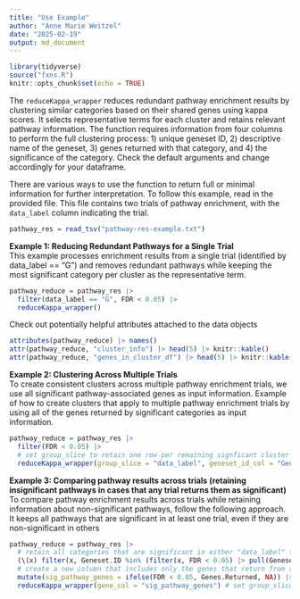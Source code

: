 ```yaml
---
title: "Use Example"
author: "Anne Marie Weitzel"
date: "2025-02-19"
output: md_document
---
```


```r
library(tidyverse)
source("fxns.R")
knitr::opts_chunk$set(echo = TRUE)
```

The `reduceKappa_wrapper` reduces redundant pathway enrichment results by clustering similar categories based on their shared genes using kappa scores. It selects representative terms for each cluster and retains relevant pathway information. The function requires information from four columns to perform the full clustering process: 1) unique geneset ID, 2) descriptive name of the geneset, 3) genes returned with that category, and 4) the significance of the category. Check the default arguments and change accordingly for your dataframe. 

There are various ways to use the function to return full or minimal information for further interpretation. To follow this example, read in the provided file. This file contains two trials of pathway enrichment, with the `data_label` column indicating the trial. 
```r
pathway_res = read_tsv("pathway-res-example.txt")
```

**Example 1: Reducing Redundant Pathways for a Single Trial**  
This example processes enrichment results from a single trial (identified by data_label == "G") and removes redundant pathways while keeping the most significant category per cluster as the representative term.
```r
pathway_reduce = pathway_res |> 
  filter(data_label == "G", FDR < 0.05) |> 
  reduceKappa_wrapper()
```

Check out potentially helpful attributes attached to the data objects
```r
attributes(pathway_reduce) |> names()
attr(pathway_reduce, "cluster_info") |> head(5) |> knitr::kable()
attr(pathway_reduce, "genes_in_cluster_df") |> head(5) |> knitr::kable()
```

**Example 2: Clustering Across Multiple Trials**  
To create consistent clusters across multiple pathway enrichment trials, we use all significant pathway-associated genes as input information. 
Example of how to create clusters that apply to multiple pathway enrichment trials by using all of the genes returned by significant categories as input information. 
```r
pathway_reduce = pathway_res |> 
  filter(FDR < 0.05) |> 
  # set group_slice to retain one row per remaining signficant cluster for each group
  reduceKappa_wrapper(group_slice = "data_label", geneset_id_col = "Geneset.ID", gene_col = "Genes.Returned", sig_col = "P.value", descrip_col = "Description")
```

**Example 3: Comparing pathway results across trials (retaining insignificant pathways in cases that any trial returns them as significant)**  
To compare pathway enrichment results across trials while retaining information about non-significant pathways, follow the following approach. It keeps all pathways that are significant in at least one trial, even if they are non-significant in others
```r
pathway_reduce = pathway_res |> 
  # retain all categories that are significant in either "data_label" trial.
  (\(x) filter(x, Geneset.ID %in% (filter(x, FDR < 0.05) |> pull(Geneset.ID))))() |> 
  # create a new column that includes only the genes that return from significant categories
  mutate(sig_pathway_genes = ifelse(FDR < 0.05, Genes.Returned, NA)) |> 
  reduceKappa_wrapper(gene_col = "sig_pathway_genes") # set group_slice = "data_label" to keep the most significant category in the cluster per group
```